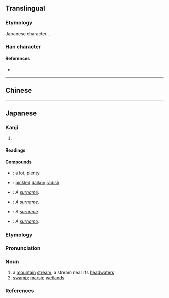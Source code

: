 {{also|澤|泽}}
{{character info/new}}
==Translingual==
{{Han simplified forms|澤|沢|泽}}

===Etymology===
Japanese {{w|shinjitai}} character. {{Han simp|澤|f=睪|t=尺}}.

===Han character===
{{Han char|rn=85|rad=水|as=04|sn=7|four=|canj=ESO|ids=⿰氵尺}}

====References====
* {{Han ref|kx=0612.121|dkj=17234|dj=1005.160|hdz=31574.031|uh=6CA2|ud=27810}}

----

==Chinese==
{{zh-see|澤|v}}

----

==Japanese==
{{ja-kanji forms|沢|澤}}

===Kanji===
{{ja-kanji|grade=c|rs=水04|kyu=澤}}

# {{defn|lang=ja|sort=水04}}

====Readings====
{{ja-readings
|goon=じゃく
|kanon=たく
|kun=さわ-<さは-, うるお-す, うるおい
}}

====Compounds====
{{der-top|Compounds}}
* {{ja-r|沢山|たくさん}}: [[a lot]], [[plenty]]
* {{ja-r|沢庵|たくあん}}: [[pickled]] [[daikon]] [[radish]]
* {{ja-r|梅沢|^うめざわ}}: ''A [[surname]].''
* {{ja-r|藤沢|^ふじさわ}}: ''A [[surname]].''
* {{ja-r|大沢|^おおさわ}}: ''A [[surname]].''
* {{ja-r|中沢|^なかざわ}}: ''A [[surname]].''
{{der-bottom}}

===Etymology===
{{ja-kanjitab|さわ|yomi=k}}

===Pronunciation===
{{ja-pron|yomi=k|さわ|acc=2|acc_ref=DJR,NHK}}

===Noun===
{{ja-noun|kyu=澤|さわ|hhira=さは}}

# a [[mountain]] [[stream]]; a stream near its [[headwater]]s
# [[swamp]]; [[marsh]]; [[wetlands]]

===References===
<references/>